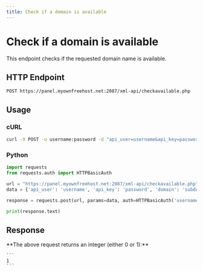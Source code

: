```yaml
---
title: Check if a domain is available
---
```



# Check if a domain is available
This endpoint checks if the requested domain name is available.


## HTTP Endpoint

`POST https://panel.myownfreehost.net:2087/xml-api/checkavailable.php`

## Usage

### cURL
```bash
curl -X POST -u username:password -d "api_user=username&api_key=password&domain=subdomain.example.com" "https://panel.myownfreehost.net:2087/xml-api/checkavailable.php"
```


### Python
```python highlight=24-25,27
import requests
from requests.auth import HTTPBasicAuth

url = "https://panel.myownfreehost.net:2087/xml-api/checkavailable.php"
data = {'api_user': 'username', 'api_key': 'password', 'domain': 'subdomain.example.com'} # If you want to use a domain which is not a subdomain, put that domain in.

response = requests.post(url, params=data, auth=HTTPBasicAuth('username', 'password'))

print(response.text)
```


## Response

<Callout emoji="💡">
    **The above request returns an integer (either 0 or 1):**

    ```
    1
    ```
</Callout>
